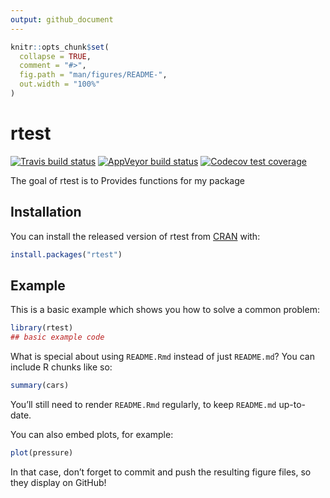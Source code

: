 ```yaml
---
output: github_document
---
```


<!-- README.md is generated from README.Rmd. Please edit that file -->

```r
knitr::opts_chunk$set(
  collapse = TRUE,
  comment = "#>",
  fig.path = "man/figures/README-",
  out.width = "100%"
)
```

# rtest

<!-- badges: start -->
[![Travis build status](https://travis-ci.com/AblesonWu/rtest.svg?branch=master)](https://travis-ci.com/AblesonWu/rtest)
[![AppVeyor build status](https://ci.appveyor.com/api/projects/status/github/AblesonWu/rtest?branch=master&svg=true)](https://ci.appveyor.com/project/AblesonWu/rtest)
[![Codecov test coverage](https://codecov.io/gh/AblesonWu/rtest/branch/master/graph/badge.svg)](https://codecov.io/gh/AblesonWu/rtest?branch=master)
<!-- badges: end -->

The goal of rtest is to Provides functions for my package

## Installation

You can install the released version of rtest from [CRAN](https://CRAN.R-project.org) with:

``` r
install.packages("rtest")
```

## Example

This is a basic example which shows you how to solve a common problem:

```r
library(rtest)
## basic example code
```

What is special about using `README.Rmd` instead of just `README.md`? You can include R chunks like so:

```r
summary(cars)
```

You'll still need to render `README.Rmd` regularly, to keep `README.md` up-to-date.

You can also embed plots, for example:

```r
plot(pressure)
```

In that case, don't forget to commit and push the resulting figure files, so they display on GitHub!
